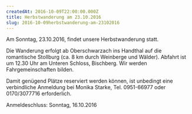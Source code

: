 ```yaml
---
createdAt: 2016-10-09T22:00:00.000Z
title: Herbstwanderung am 23.10.2016
slug: 2016-10-09herbstwanderung-am-23102016
---
```


Am Sonntag, 23.10.2016, findet unsere Herbstwanderung statt.

Die Wanderung erfolgt ab Oberschwarzach ins Handthal auf die romantische Stollburg (ca. 8 km durch Weinberge und Wälder). Abfahrt ist um 12.30 Uhr am Unteren Schloss, Bischberg. Wir werden Fahrgemeinschaften bilden.

Damit genügend Plätze reserviert werden können, ist unbedingt eine verbindliche Anmeldung bei Monika Starke, Tel. 0951-66977 oder 0170/3077716 erforderlich.

Anmeldeschluss: Sonntag, 16.10.2016
